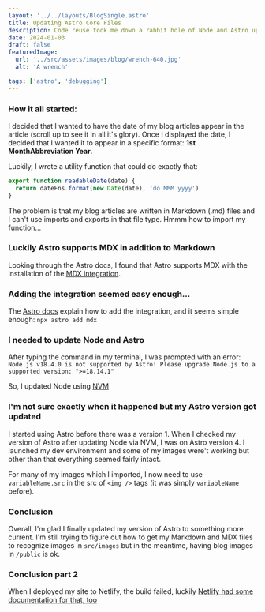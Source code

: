```yaml
---
layout: '../../layouts/BlogSingle.astro'
title: Updating Astro Core Files
description: Code reuse took me down a rabbit hole of Node and Astro updates
date: 2024-01-03
draft: false
featuredImage:
  url: '../src/assets/images/blog/wrench-640.jpg'
  alt: 'A wrench'

tags: ['astro', 'debugging']
---
```


### How it all started:

I decided that I wanted to have the date of my blog articles appear in the article (scroll up to see it in all it's glory). Once I displayed the date, I decided that I wanted it to appear in a specific format: **1st MonthAbbreviation Year**.

Luckily, I wrote a utility function that could do exactly that:

```js
export function readableDate(date) {
  return dateFns.format(new Date(date), 'do MMM yyyy')
}
```

The problem is that my blog articles are written in Markdown (.md) files and I can't use imports and exports in that file type. Hmmm how to import my function...

### Luckily Astro supports MDX in addition to Markdown

Looking through the Astro docs, I found that Astro supports MDX with the installation of the [MDX integration](https://docs.astro.build/en/guides/markdown-content/).

### Adding the integration seemed easy enough...

The [Astro docs](https://docs.astro.build/en/guides/integrations-guide/mdx/) explain how to add the integration, and it seems simple enough: `npx astro add mdx`

### I needed to update Node and Astro

After typing the command in my terminal, I was prompted with an error: `Node.js v18.4.0 is not supported by Astro! Please upgrade Node.js to a supported version: ">=18.14.1"`

So, I updated Node using [NVM](https://github.com/nvm-sh/nvm/blob/master/README.md)

### I'm not sure exactly when it happened but my Astro version got updated

I started using Astro before there was a version 1. When I checked my version of Astro after updating Node via NVM, I was on Astro version 4. I launched my dev environment and some of my images were't working but other than that everything seemed fairly intact.

For many of my images which I imported, I now need to use `variableName.src` in the src of `<img />` tags (it was simply `variableName` before).

### Conclusion

Overall, I'm glad I finally updated my version of Astro to something more current. I'm still trying to figure out how to get my Markdown and MDX files to recognize images in `src/images` but in the meantime, having blog images in `/public` is ok.

### Conclusion part 2

When I deployed my site to Netlify, the build failed, luckily [Netlify had some documentation for that, too](https://docs.netlify.com/configure-builds/manage-dependencies/)
